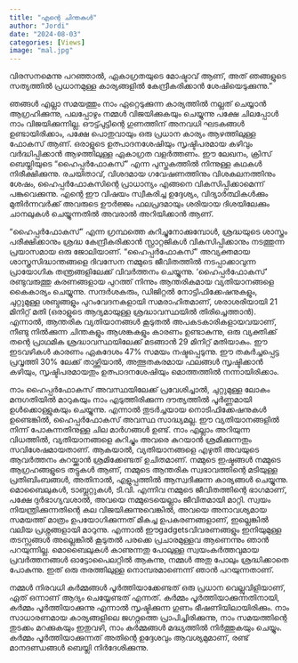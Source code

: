 ```yaml
---
title: "എന്റെ ചിന്തകൾ"
author: "Jordi"
date: "2024-08-03"
categories: [Views]
image: "mal.jpg"
---
```


വിരസനമെന്നു പറഞ്ഞാൽ, ഏകാഗ്രതയുടെ മോഷ്ടാവ് ആണ്, അത് ഞങ്ങളുടെ സത്യത്തിൽ പ്രധാനമുള്ള കാര്യങ്ങളിൽ കേന്ദ്രീകരിക്കാൻ ശേഷിയെടുക്കുന്നു."

ഞങ്ങൾ എല്ലാ സമയത്തും നാം ഏറ്റെടുക്കുന്ന കാര്യത്തിൽ നല്ലത് ചെയ്യാൻ ആഗ്രഹിക്കുന്നു, പലപ്പോഴും നമ്മൾ വിജയിക്കുകയും ചെയ്യുന്നു പക്ഷേ ചിലപ്പോൾ നാം വിജയിക്കുന്നില്ല. ഔട്ട്പുട്ടിന്റെ ഗുണത്തിന് അനവധി ഘടകങ്ങൾ ഉണ്ടായിരിക്കാം, പക്ഷേ പൊതുവായും ഒരു പ്രധാന കാര്യം ആഴത്തിലുള്ള ഫോകസ് ആണ്. ഒരാളുടെ ഉത്പാദനശേഷിയും സൃഷ്ടിപരമായ കഴിവും വർദ്ധിപ്പിക്കാൻ ആഴത്തിലുള്ള ഏകാഗ്രത വളർത്തണം. ഈ ലേഖനം, ക്രിസ് ബെയ്ലിയുടെ "ഹൈപ്പർഫോകസ്" എന്ന പുസ്തകത്തിൽ നിന്നുള്ള കഥകൾ നിരീക്ഷിക്കുന്നു. രചയിതാവ്, വിശദമായ ഗവേഷണത്തിനും വിശകലനത്തിനും ശേഷം, ഹൈപ്പർഫോകസിന്റെ പ്രാധാന്യം എങ്ങനെ വികസിപ്പിക്കാമെന്ന് പങ്കുവെക്കുന്നു. എന്റെ ഈ വിഷയം സ്വീകരിച്ച ഉദ്ദേശ്യം, വിദ്യാർത്ഥികൾക്കും മുതിർന്നവർക്ക് അവരുടെ ഊർജ്ജം ഫലപ്രദമായും ശരിയായ ദിശയിലേക്കും ചാനലുകൾ ചെയ്യുന്നതിൽ അവരാൽ അറിയിക്കാൻ ആണ്.

"ഹൈപ്പർഫോകസ്" എന്ന ഗ്രന്ഥത്തെ കുറിച്ചുനോക്കുമ്പോൾ, ശ്രദ്ധയുടെ ശാസ്ത്രം പരീക്ഷിക്കാനും ശ്രദ്ധ കേന്ദ്രീകരിക്കാൻ സ്റ്റ്രാറ്റജികൾ വികസിപ്പിക്കാനും നടത്തുന്ന പ്രയാസമായ ഒരു ജോലിയാണ്. “ഹൈപ്പർഫോകസ്” അവ്യക്തമായ ശാസ്ത്രസിദ്ധാന്തങ്ങളെ ദിവസേന നമ്മുടെ ജീവിതത്തിൽ നടപ്പാക്കാവുന്ന പ്രായോഗിക തന്ത്രങ്ങളിലേക്ക് വിവർത്തനം ചെയ്യുന്നു. 'ഹൈപ്പർഫോകസ്' രണ്ടുവരുത്തു കരണങ്ങളായ പുറത്ത് നിന്നും ആന്തരികമായ വ്യതിയാനങ്ങളെ കൈകാര്യം ചെയ്യുന്നു. സന്ദർശകരും, ഡിജിറ്റൽ നോട്ടിഫിക്കേഷനുകളും, ചുറ്റുമുള്ള ശബ്ദങ്ങളും പുറംവേദനകളായി സമരാഹിതമാണ്, ശരാശരിയായി 21 മിനിറ്റ് മതി (ഒരാളുടെ ആദ്യമായുള്ള ശ്രദ്ധാവസ്ഥയിൽ തിരിച്ചെത്താൻ). എന്നാൽ, ആന്തരിക വ്യതിയാനങ്ങൾ കൂടുതൽ അപകടകാരികളായവയാണ്, നീണ്ടു നിൽക്കുന്ന ചിന്തകളും ആശങ്കകളും കാരണം ഉണ്ടാകുന്നു, ഒരു വ്യക്തിക്ക് തന്റെ പ്രാഥമിക ശ്രദ്ധാവസ്ഥയിലേക്ക് മടങ്ങാൻ 29 മിനിറ്റ് മതിയാകും. ഈ ഇടവഴികൾ കാരണം ഏകദേശം 47% സമയം നഷ്ടപ്പെടുന്നു. ഈ തകർച്ചപ്പെട്ട പ്രവൃത്തി 30% ലേക്ക് താഴ്ത്തിയാൽ, അത്ഭുതകരമായ ഫലങ്ങൾ സൃഷ്ടിക്കാൻ കഴിയും, സൃഷ്ടിപരമായതും ഉത്പാദനശേഷിയും മൊത്തത്തിൽ നന്നായിരിക്കാം.

നാം ഹൈപ്പർഫോകസ് അവസ്ഥയിലേക്ക് പ്രവേശിച്ചാൽ, ചുറ്റുമുള്ള ലോകം മന്ദഗതിയിൽ മാറുകയും നാം എടുത്തിരിക്കുന്ന ദൗത്യത്തിൽ പൂർണ്ണമായി ഉൾക്കൊള്ളുകയും ചെയ്യുന്നു. എന്നാൽ തുടർച്ചയായ നൊടിഫിക്കേഷനുകൾ ഉണ്ടെങ്കിൽ, ഹൈപ്പർഫോകസ് അവസ്ഥ സാദ്ധ്യമല്ല. ഈ വ്യതിയാനങ്ങളിൽ നിന്ന് പോകുന്നതിനുള്ള ചില മാർഗങ്ങൾ ഉണ്ട്. നാം എല്ലാം അറിയുന്ന വിധത്തിൽ, വ്യതിയാനങ്ങളെ കുറിച്ചും അവരെ കുറയാൻ ശ്രമിക്കുന്നതും സവിശേഷമായതാണ്. ആകയാൽ, വ്യതിയാനങ്ങളെ എഴുതി അവയുടെ ആവർത്തനം കുറയ്ക്കാൻ ശ്രമിക്കേണ്ടത് ഉചിതമാണ്. നമ്മുടെ ഇഷ്ടങ്ങൾ നമ്മുടെ ആഗ്രഹങ്ങളുടെ തട്ടുകൾ ആണ്, നമ്മുടെ ആന്തരിക സ്വഭാവത്തിന്റെ മടിയുള്ള പ്രതിബിംബങ്ങൾ, അതിനാൽ, എളുപ്പത്തിൽ ആസ്വദിക്കുന്ന കാര്യങ്ങൾ ചെയ്യുന്നു. മൊബൈലുകൾ, ടാബ്ലറ്റുകൾ, ടി.വി. എന്നിവ നമ്മുടെ ജീവിതത്തിന്റെ ഭാഗമാണ്, പക്ഷേ ദുർഭാഗ്യവശാൽ, അവയെ നമ്മുടെയെല്ലാം ജീവിതമായി മാറ്റി. സ്വയം നിയന്ത്രിക്കുന്നതിന്റെ കല വിജയിക്കുന്നുവെങ്കിൽ, അവയെ അനാവശ്യമായ സമയത്ത് മാത്രം ഉപയോഗിക്കുന്നത് മികച്ച ഉപകരണങ്ങളാണ്, ഇല്ലെങ്കിൽ വലിയ പ്രശ്നങ്ങളായി മാറുന്നു. എന്നാൽ ഈgadgetsവിവരണങ്ങളും ഇനിയുമുള്ള തടസ്സങ്ങൾ അല്ലെങ്കിൽ കൂടുതൽ പരക്കെ പ്രചാരമുള്ളവ ആണെന്നും ഞാൻ പറയുന്നില്ല. മൊബൈലുകൾ കാണുന്നതു പോലുള്ള സ്വയംകർത്തവുമായ പ്രവർത്തനങ്ങൾ ഓട്ടോപൈലറ്റിൽ ആകുന്നു, നമ്മൾ അതു പോലും ശ്രദ്ധിക്കാതെ പോകുന്നു. ഇത് ഒരു തരത്തിലുള്ള നൊമ്പരമാണെന്ന് ഞാൻ പറയുന്നതാണ്.

നമ്മൾ നിരവധി കർമ്മങ്ങൾ പൂർത്തിയാക്കേണ്ടത് ഒരു പ്രധാന വെല്ലുവിളിയാണ്, ഏത് ഒന്നാണ് ആദ്യം ചെയ്യേണ്ടത് എന്നത്. കർമ്മം പൂർത്തിയാക്കുന്നതിനായി, കർമ്മം പൂർത്തിയാക്കുന്നു എന്നാൽ സൃഷ്ടിക്കുന്ന ഗുണം ഭീഷണിയിലായിരിക്കും. നാം സാധാരണമായ കാര്യങ്ങളിലെ ജഗദ്നത്തെ പ്രാപിച്ചിരിക്കുന്നു, നാം സമയത്തിന്റെ തുടക്കം മറക്കുകയും ഇതുവഴി, നാം കർമ്മങ്ങൾ മദ്ധ്യത്തിൽ നിർത്തുകയും ചെയ്യും. കർമ്മം പൂർത്തിയാക്കുന്നത് അതിന്റെ ഉദ്ദേശവും ആവശ്യമുമാണ്, രണ്ട് മാനദണ്ഡങ്ങൾ ബെയ്ലി നിർദേശിക്കുന്നു.

